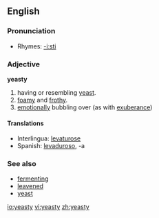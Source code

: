 ==English==

===Pronunciation===
*Rhymes: [[Rhymes:English:-iːsti|-iːsti]]

===Adjective===
'''yeasty'''
# having or resembling [[yeast]].
# [[foamy]] and [[frothy]].
# [[emotionally]] bubbling over (as with [[exuberance]])

====Translations====
{{top}}
* Interlingua: [[levaturose]]
* Spanish: [[levaduroso]], -a
{{bottom}}

=== See also ===
*[[fermenting]]
*[[leavened]]
*[[yeast]]

[[io:yeasty]]
[[vi:yeasty]]
[[zh:yeasty]]